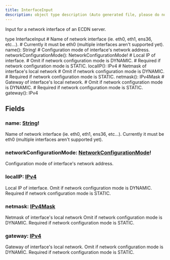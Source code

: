 ```yaml
---
title: InterfaceInput
description: object type description (Auto generated file, please do not modify)
---
```



Input for a network interface of an ECDN server.

<GQLCodeSnippet>
<GQLLine><GQLKeyword>type</GQLKeyword> InterfaceInput <GQLOpen /></GQLLine>
<GQLLine> </GQLLine>
	<GQLLine><GQLTab /><GQLComment># Name of network interface (ie. eth0, eth1, ens36, etc...).</GQLComment></GQLLine>
	<GQLLine><GQLTab /><GQLComment># Currently it must be eth0 (multiple interfaces aren't supported yet).</GQLComment></GQLLine>
	<GQLLine><GQLTab /><GQLName>name</GQLName>(): <GQLLink href="../../ecdn-api-scalars/String">String</GQLLink><GQLOperator>!</GQLOperator></GQLLine>
<GQLLine> </GQLLine>
	<GQLLine><GQLTab /><GQLComment># Configuration mode of interface's network address.</GQLComment></GQLLine>
	<GQLLine><GQLTab /><GQLName>networkConfigurationMode</GQLName>(): <GQLLink href="../../ecdn-api-enums/NetworkConfigurationMode">NetworkConfigurationMode</GQLLink><GQLOperator>!</GQLOperator></GQLLine>
<GQLLine> </GQLLine>
	<GQLLine><GQLTab /><GQLComment># Local IP of interface.</GQLComment></GQLLine>
	<GQLLine><GQLTab /><GQLComment># Omit if network configuration mode is DYNAMIC.</GQLComment></GQLLine>
	<GQLLine><GQLTab /><GQLComment># Required if network configuration mode is STATIC.</GQLComment></GQLLine>
	<GQLLine><GQLTab /><GQLName>localIP</GQLName>(): <GQLLink href="../../ecdn-api-scalars/IPv4">IPv4</GQLLink></GQLLine>
<GQLLine> </GQLLine>
	<GQLLine><GQLTab /><GQLComment># Netmask of interface's local network</GQLComment></GQLLine>
	<GQLLine><GQLTab /><GQLComment># Omit if network configuration mode is DYNAMIC.</GQLComment></GQLLine>
	<GQLLine><GQLTab /><GQLComment># Required if network configuration mode is STATIC.</GQLComment></GQLLine>
	<GQLLine><GQLTab /><GQLName>netmask</GQLName>(): <GQLLink href="../../ecdn-api-scalars/IPv4Mask">IPv4Mask</GQLLink></GQLLine>
<GQLLine> </GQLLine>
	<GQLLine><GQLTab /><GQLComment># Gateway of interface's local network.</GQLComment></GQLLine>
	<GQLLine><GQLTab /><GQLComment># Omit if network configuration mode is DYNAMIC.</GQLComment></GQLLine>
	<GQLLine><GQLTab /><GQLComment># Required if network configuration mode is STATIC.</GQLComment></GQLLine>
	<GQLLine><GQLTab /><GQLName>gateway</GQLName>(): <GQLLink href="../../ecdn-api-scalars/IPv4">IPv4</GQLLink></GQLLine>
<GQLLine> </GQLLine>
<GQLLine><GQLClose /></GQLLine>
</GQLCodeSnippet>


## Fields

### name: [String](../ecdn-api-scalars/String)!
Name of network interface (ie. eth0, eth1, ens36, etc...).
Currently it must be eth0 (multiple interfaces aren't supported yet).


### networkConfigurationMode: [NetworkConfigurationMode](../ecdn-api-enums/NetworkConfigurationMode)!
Configuration mode of interface's network address.


### localIP: [IPv4](../ecdn-api-scalars/IPv4)
Local IP of interface.
Omit if network configuration mode is DYNAMIC.
Required if network configuration mode is STATIC.


### netmask: [IPv4Mask](../ecdn-api-scalars/IPv4Mask)
Netmask of interface's local network
Omit if network configuration mode is DYNAMIC.
Required if network configuration mode is STATIC.


### gateway: [IPv4](../ecdn-api-scalars/IPv4)
Gateway of interface's local network.
Omit if network configuration mode is DYNAMIC.
Required if network configuration mode is STATIC.


